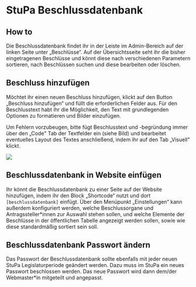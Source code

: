 # StuPa Beschlussdatenbank

## How to
Die Beschlussdatenbank findet ihr in der Leiste im Admin-Bereich auf der linken Seite unter „Beschlüsse“. Auf der Übersichtsseite seht ihr die bisher eingetragenen Beschlüsse und könnt diese nach verschiedenen Parametern sortieren, nach Beschlüssen suchen und diese bearbeiten oder löschen.

## Beschluss hinzufügen
Möchtet ihr einen neuen Beschluss hinzufügen, klickt auf den Button „Beschluss hinzufügen“ und füllt die erforderlichen Felder aus. Für den Beschlusstext habt ihr die Möglichkeit, den Text mit grundlegenden Optionen zu formatieren und Bilder einzufügen.

Um Fehlern vorzubeugen, bitte fügt Beschlusstext und -begründung immer über den „Code" Tab der Textfelder ein (siehe Bild) und bearbeitet eventuelles Layout des Textes anschließend, indem ihr auf den Tab „Visuell" klickt. 

![](/img/guide-pics/Beschlussdatenbank.png)

## Beschlussdatenbank in Website einfügen

Ihr könnt die Beschlussdatenbank zu einer Seite auf der Website hinzufügen, indem ihr den Block „Shortcode“ nutzt und dort `[beschlussdatenbank]` einfügt. Über den Menüpunkt „Einstellungen“ kann außerdem konfiguriert werden, welche Beschlussorgane und Antragssteller*innen zur Auswahl stehen sollen, und welche Elemente der Beschlüsse in der öffentlichen Tabelle angezeigt werden sollen, sowie wie diese standardmäßig sortiert sein soll.

## Beschlussdatenbank Passwort ändern

Das Passwort der Beschlussdatenbank sollte ebenfalls mit jeder neuen StuPa Legislaturperiode geändert werden. Dazu muss im StuPa ein neues Passwort beschlossen werden. Das neue Passwort wird dann dem/der Webmaster*in mitgeteilt und angepasst.
